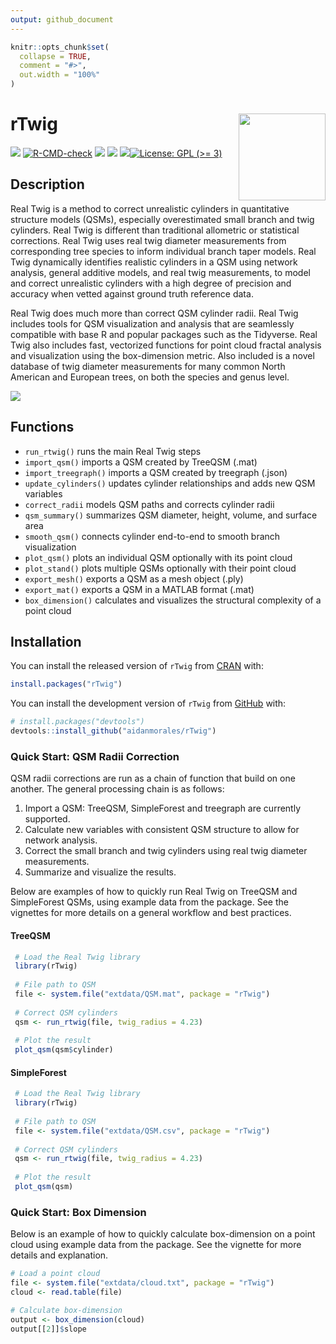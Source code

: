 ```yaml
---
output: github_document
---
```


<!-- README.md is generated from README.Rmd. Please edit that file -->

```r
knitr::opts_chunk$set(
  collapse = TRUE,
  comment = "#>",
  out.width = "100%"
)
```

# rTwig <img src="man/figures/logo.svg" align="right" height="139"/>

<!-- badges: start -->

[![](https://www.r-pkg.org/badges/version/rTwig)](https://cran.r-project.org/package=rTwig) [![R-CMD-check](https://github.com/aidanmorales/rTwig/actions/workflows/R-CMD-check.yaml/badge.svg)](https://github.com/aidanmorales/rTwig/actions/workflows/R-CMD-check.yaml) [![](https://img.shields.io/github/last-commit/aidanmorales/rTwig.svg)](https://github.com/aidanmorales/rTwig/commits/main) [![](http://cranlogs.r-pkg.org/badges/grand-total/rTwig)](https://cran.r-project.org/package=rTwig) [![](http://cranlogs.r-pkg.org/badges/last-month/rTwig)](https://cran.r-project.org/package=rTwig)[![License: GPL (\>= 3)](https://img.shields.io/badge/license-GPL%20(%3E=%203)-orchid.svg)](https://cran.r-project.org/web/licenses/GPL%20(%3E=%203))

<!-- badges: end -->

## Description

Real Twig is a method to correct unrealistic cylinders in quantitative structure models (QSMs), especially overestimated small branch and twig cylinders. Real Twig is different than traditional allometric or statistical corrections. Real Twig uses real twig diameter measurements from corresponding tree species to inform individual branch taper models. Real Twig dynamically identifies realistic cylinders in a QSM using network analysis, general additive models, and real twig measurements, to model and correct unrealistic cylinders with a high degree of precision and accuracy when vetted against ground truth reference data.

Real Twig does much more than correct QSM cylinder radii. Real Twig includes tools for QSM visualization and analysis that are seamlessly compatible with base R and popular packages such as the Tidyverse. Real Twig also includes fast, vectorized functions for point cloud fractal analysis and visualization using the box-dimension metric. Also included is a novel database of twig diameter measurements for many common North American and European trees, on both the species and genus level.

<img src="man/figures/Plot_rTwig.png"/>

## Functions

-   `run_rtwig()` runs the main Real Twig steps
-   `import_qsm()` imports a QSM created by TreeQSM (.mat)
-   `import_treegraph()` imports a QSM created by treegraph (.json)
-   `update_cylinders()` updates cylinder relationships and adds new QSM variables
-   `correct_radii` models QSM paths and corrects cylinder radii
-   `qsm_summary()` summarizes QSM diameter, height, volume, and surface area
-   `smooth_qsm()` connects cylinder end-to-end to smooth branch visualization
-   `plot_qsm()` plots an individual QSM optionally with its point cloud
-   `plot_stand()` plots multiple QSMs optionally with their point cloud
-   `export_mesh()` exports a QSM as a mesh object (.ply)
-   `export_mat()` exports a QSM in a MATLAB format (.mat)
-   `box_dimension()` calculates and visualizes the structural complexity of a point cloud

## Installation

You can install the released version of `rTwig` from [CRAN](https://cran.r-project.org/package=rTwig) with:

``` r
install.packages("rTwig")
```

You can install the development version of `rTwig` from [GitHub](https://github.com/aidanmorales/rTwig) with:

``` r
# install.packages("devtools")
devtools::install_github("aidanmorales/rTwig")
```

### Quick Start: QSM Radii Correction

QSM radii corrections are run as a chain of function that build on one another. The general processing chain is as follows:

1.  Import a QSM: TreeQSM, SimpleForest and treegraph are currently supported.
2.  Calculate new variables with consistent QSM structure to allow for network analysis.
3.  Correct the small branch and twig cylinders using real twig diameter measurements.
4.  Summarize and visualize the results.

Below are examples of how to quickly run Real Twig on TreeQSM and SimpleForest QSMs, using example data from the package. See the vignettes for more details on a general workflow and best practices.

#### TreeQSM

``` r
 # Load the Real Twig library
 library(rTwig)
 
 # File path to QSM
 file <- system.file("extdata/QSM.mat", package = "rTwig")
 
 # Correct QSM cylinders
 qsm <- run_rtwig(file, twig_radius = 4.23)
 
 # Plot the result
 plot_qsm(qsm$cylinder)
```

#### SimpleForest

``` r
 # Load the Real Twig library
 library(rTwig)
 
 # File path to QSM
 file <- system.file("extdata/QSM.csv", package = "rTwig")
 
 # Correct QSM cylinders
 qsm <- run_rtwig(file, twig_radius = 4.23)
 
 # Plot the result
 plot_qsm(qsm)
```

### Quick Start: Box Dimension

Below is an example of how to quickly calculate box-dimension on a point cloud using example data from the package. See the vignette for more details and explanation.

``` r
# Load a point cloud
file <- system.file("extdata/cloud.txt", package = "rTwig")
cloud <- read.table(file)

# Calculate box-dimension
output <- box_dimension(cloud)
output[[2]]$slope
```

